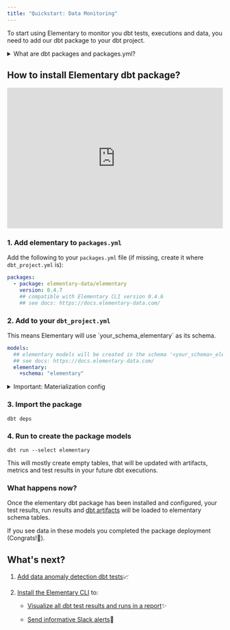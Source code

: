 ```yaml
---
title: "Quickstart: Data Monitoring"
---
```


To start using Elementary to monitor you dbt tests, executions and data, you need to add our dbt package to your dbt project.

<details className="-mt-0 mb-6 rounded-xl border px-6 py-3 prose prose-slate open:pb-5 dark:prose-dark dark:border-slate-800">
<summary className="font-medium cursor-default select-none text-slate-900 dark:text-slate-200">What are dbt packages and packages.yml?</summary>

A dbt package is additional Jinja and SQL code that is added to your project, for additional functionality. In fact, each package is a dbt project. By adding a package to your project, you are adding the package code to be part of your project, you can reference it's macros, execute it's models, and so on.

Add packages to your project by creating a 'packages.yml' file under the main project directory (where your 'dbt_project.yml is), and adding the relevant package. After you add a new package, run dbt deps to actually pull it's code to your project. This is also how you update packages.
Some packages we recommend you check out: [dbt_utils](https://github.com/dbt-labs/dbt-utils/tree/0.8.2/), [dbt_date](https://github.com/calogica/dbt-date/tree/0.5.4/), [codegen](https://github.com/dbt-labs/dbt-codegen/tree/0.5.0/).

</details>

## How to install Elementary dbt package?

<Example resizeable>
    <div style="position: relative; padding-bottom: 64.98194945848375%; height: 0;">
        <iframe
            src="https://www.loom.com/embed/5cf1aaa0708f43a993f8a2945473c7ac"
            frameborder="0"
            webkitallowfullscreen
            mozallowfullscreen
            allowfullscreen
            style="position: absolute; top: 0; left: 0; width: 100%; height: 100%;"
        ></iframe>
    </div>
</Example>

### 1. Add elementary to `packages.yml`

Add the following to your `packages.yml` file (if missing, create it where `dbt_project.yml` is):

```yml packages.yml
packages:
  - package: elementary-data/elementary
    version: 0.4.7
    ## compatible with Elementary CLI version 0.4.6
    ## see docs: https://docs.elementary-data.com/
```

### 2. Add to your `dbt_project.yml`

<TipInfo>
    This means Elementary will use `your_schema_elementary` as its schema.
</TipInfo>

```yml dbt_project.yml
models:
  ## elementary models will be created in the schema '<your_schema>_elementary'
  ## see docs: https://docs.elementary-data.com/
  elementary:
    +schema: "elementary"
```

<details className="-mt-0 mb-6 rounded-xl border px-6 py-3 prose prose-slate open:pb-5 dark:prose-dark dark:border-slate-800"> <summary className="font-medium cursor-default select-none text-slate-900 dark:text-slate-200"><TipInfo>Important: Materialization config</TipInfo></summary>

    For elementary to work, it needs to create some of the models as incremental tables. Make sure that there are no global materialization configurations that affect elementary, such as:

    ```yml dbt_project.yml
    materialized: "{{ 'table' if target.name == 'prod-cloud' else 'view' }}"
    ```

    Make sure to place the 'elementary' configuration under the models key, and other configs under your project name.

    Example:

    ```yml dbt_project.yml
    models:
    my_project:
    materialized: "{{ 'table' if target.name == 'prod-cloud' else 'view' }}"

    elementary:
    +schema: "elementary"
    ```

</details>

### 3. Import the package

```shell Terminal
dbt deps
```

### 4. Run to create the package models

```shell Terminal
dbt run --select elementary
```

This will mostly create empty tables, that will be updated with artifacts, metrics and test results in your future dbt executions.


### What happens now?

Once the elementary dbt package has been installed and configured, your test results, run results and [dbt artifacts](./guides/dbt-artifacts) will be loaded to elementary schema tables.

If you see data in these models you completed the package deployment (Congrats!🎉).

## What's next?

1. [​Add data anomaly detection dbt tests](./quickstart/add-elementary-tests)📈
2. [​Install the Elementary CLI](./quickstart/generate-report-ui#install-the-elementary-cli) to:

   - [​Visualize all dbt test results and runs in a report](./quickstart/generate-report-ui)✨

   - [Send informative Slack alerts](../quickstart/send-slack-alerts)📣
